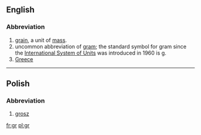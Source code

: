 {{also|.gr|gr.|Gr.|GR}}
==English==

===Abbreviation===
{{rfc-header|Abbreviation}}
{{head|en|abbreviation}}

# [[grain]], a unit of [[mass]].
# uncommon abbreviation of [[gram]]; the standard symbol for gram since the [[International System of Units]] was introduced in 1960 is [[g]].
# [[Greece]]

----

==Polish==

===Abbreviation===
{{rfc-header|Abbreviation}}
{{head|pl|abbreviation}}

# [[grosz]]

[[fr:gr]]
[[pl:gr]]